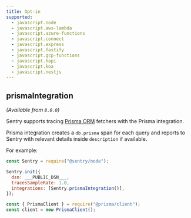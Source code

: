```yaml
---
title: Opt-in
supported:
  - javascript.node
  - javascript.aws-lambda
  - javascript.azure-functions
  - javascript.connect
  - javascript.express
  - javascript.fastify
  - javascript.gcp-functions
  - javascript.hapi
  - javascript.koa
  - javascript.nestjs
---
```


## prismaIntegration

_(Available from `8.0.0`)_

Sentry supports tracing [Prisma ORM](https://www.prisma.io/) fetchers with the Prisma integration.

Prisma integration creates a `db.prisma` span for each query and reports to Sentry with relevant details inside `description` if available.

For example:

<SignInNote />

```javascript
const Sentry = require("@sentry/node");

Sentry.init({
  dsn: ___PUBLIC_DSN___,
  tracesSampleRate: 1.0,
  integrations: [Sentry.prismaIntegration()],
});

const { PrismaClient } = require("@prisma/client");
const client = new PrismaClient();
```
